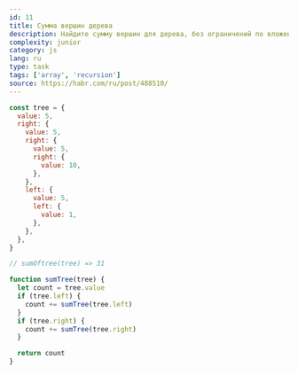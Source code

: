 ```yaml
---
id: 11
title: Сумма вершин дерева
description: Найдите сумму вершин для дерева, без ограничений по вложенности
complexity: junior
category: js
lang: ru
type: task
tags: ['array', 'recursion']
source: https://habr.com/ru/post/488510/
---
```


```js example
const tree = {
  value: 5,
  right: {
    value: 5,
    right: {
      value: 5,
      right: {
        value: 10,
      },
    },
    left: {
      value: 5,
      left: {
        value: 1,
      },
    },
  },
}

// sumOftree(tree) => 31
```

```js answer
function sumTree(tree) {
  let count = tree.value
  if (tree.left) {
    count += sumTree(tree.left)
  }
  if (tree.right) {
    count += sumTree(tree.right)
  }

  return count
}
```
